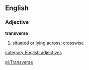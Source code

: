 ==English==
===Adjective===
'''transverse'''
#[[situated]] or [[lying]] [[across]]; [[crosswise]]
[[category:English adjectives]]

[[pl:Transverse]]